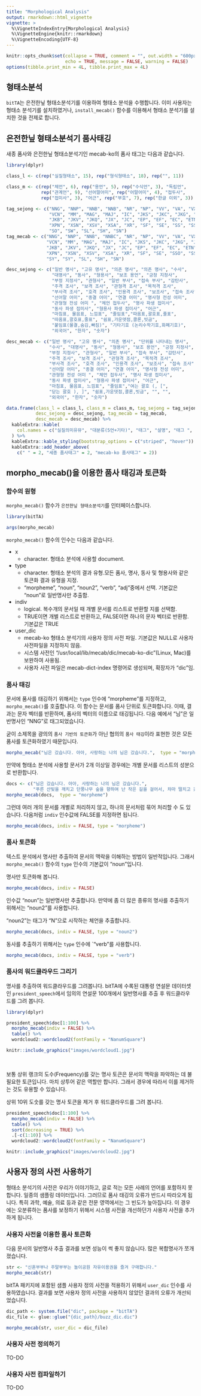 ```yaml
---
title: "Morphological Analysis"
output: rmarkdown::html_vignette
vignette: >
  %\VignetteIndexEntry{Morphological Analysis}
  %\VignetteEngine{knitr::rmarkdown}
  %\VignetteEncoding{UTF-8}
---
```


```r
knitr::opts_chunk$set(collapse = TRUE, comment = "", out.width = "600px", dpi = 70,
                      echo = TRUE, message = FALSE, warning = FALSE)
options(tibble.print_min = 4L, tibble.print_max = 4L)
```

## 형태소분석

`bitTA`는 은전한닢 형태소분석기를 이용하여 형태소 분석을 수행합니다. 이미 사용자는 형태소 분석기를 설치하였거나,
`install_mecab()` 함수를 이용해서 형태소 분석기를 설치한 것을 전제로 합니다.

## 은전한닢 형태소분석기 품사태깅

새종 품사와 은전한닢 형태소분석기인 mecab-ko의 품사 태그는 다음과 같습니다.

```r
library(dplyr)

class_l <- c(rep("실질형태소", 15), rep("형식형태소", 18), rep("", 11))

class_m <- c(rep("체언", 6), rep("용언", 5), rep("수식언", 3), "독립언",
             rep("관계언", 9), "선어말어미", rep("어말어미", 4), "접두사",
             rep("접미사", 3), "어근", rep("부호", 7), rep("한글 이외", 3))

tag_sejong <- c("NNG", "NNP", "NNB", "NNB", "NR", "NP", "VV", "VA", "VX", "VCP", 
                "VCN", "MM", "MAG", "MAJ", "IC", "JKS", "JKC", "JKG", "JKO", 
                "JKB", "JKV", "JKQ", "JX", "JC", "EP", "EF", "EC", "ETN", "ETM", 
                "XPN", "XSN", "XSV", "XSA", "XR", "SF", "SE", "SS", "SS", "SP", 
                "SO", "SW", "SL", "SH", "SN")
tag_mecab <- c("NNG", "NNP", "NNB", "NNBC", "NR", "NP", "VV", "VA", "VX", "VCP", 
               "VCN", "MM", "MAG", "MAJ", "IC", "JKS", "JKC", "JKG", "JKO", 
               "JKB", "JKV", "JKQ", "JX", "JC", "EP", "EF", "EC", "ETN", "ETM", 
               "XPN", "XSN", "XSV", "XSA", "XR", "SF", "SE", "SSO", "SSC", "SP", 
               "SY", "SY", "SL", "SH", "SN")

desc_sejong <- c("일반 명사", "고유 명사", "의존 명사", "의존 명사", "수사", 
                 "대명사", "동사", "형용사", "보조 용언", "긍정 지정사", 
                 "부정 지정사", "관형사", "일반 부사", "접속 부사", "감탄사", 
                 "주격 조사", "보격 조사", "관형격 조사", "목적격 조사", 
                 "부사격 조사", "호격 조사", "인용격 조사", "보조사", "접속 조사", 
                 "선어말 어미", "종결 어미", "연결 어미", "명사형 전성 어미", 
                 "관형형 전성 어미 ", "체언 접두사", "명사 파생 접미사", 
                 "동사 파생 접미사", "형용사 파생 접미사", "어근", 
                 "마침표, 물음표, 느낌표", "줄임표","따옴표,괄호표,줄표", 
                 "따옴표,괄호표,줄표", "쉼표,가운뎃점,콜론,빗금", 
                 "붙임표(물결,숨김,빠짐)", "기타기호 (논리수학기호,화폐기호)", 
                 "외국어", "한자", "숫자")

desc_mecab <- c("일반 명사", "고유 명사", "의존 명사", "단위를 나타내는 명사", 
                "수사", "대명사", "동사", "형용사", "보조 용언", "긍정 지정사", 
                "부정 지정사", "관형사", "일반 부사", "접속 부사", "감탄사", 
                "주격 조사", "보격 조사", "관형격 조사", "목적격 조사", 
                "부사격 조사", "호격 조사", "인용격 조사", "보조사", "접속 조사", 
                "선어말 어미", "종결 어미", "연결 어미", "명사형 전성 어미", 
                "관형형 전성 어미 ", "체언 접두사", "명사 파생 접미사", 
                "동사 파생 접미사", "형용사 파생 접미사", "어근", 
                "마침표, 물음표, 느낌표", "줄임표","여는 괄호 (, [", 
                "닫는 괄호 ), ]", "쉼표,가운뎃점,콜론,빗금", "", "", 
                "외국어", "한자", "숫자")

data.frame(class_l = class_l, class_m = class_m, tag_sejong = tag_sejong,
           desc_sejong = desc_sejong, tag_mecab = tag_mecab, 
           desc_mecab = desc_mecab) %>% 
  kableExtra::kable(
    col.names = c("실질의미유뮤", "대분류(5언+기타)", "태그", "설명", "태그 ", "설명 ")
  ) %>% 
  kableExtra::kable_styling(bootstrap_options = c("striped", "hover")) %>% 
  kableExtra::add_header_above(
    c(" " = 2, "세종 품사태그" = 2, "mecab-ko 품사태그" = 2))
```

## morpho_mecab()을 이용한 품사 태깅과 토큰화

### 함수의 원형

`morpho_mecab()` 함수가 `은전한닢 형태소분석기`를 인터페이스합니다.

```r
library(bitTA)

args(morpho_mecab)
```

`morpho_mecab()` 함수의 인수는 다음과 같습니다.

* x	
  - character. 형태소 분석에 사용할 document.
* type	
  - character. 형태소 분석의 결과 유형.모든 품사, 명사, 동사 및 형용사와 같은 토큰화 결과 유형을 지정. 
  - "morpheme", "noun", "noun2", "verb", "adj"중에서 선택. 기본값은 "noun"로 일반명사만 추출함.
* indiv	
  - logical. 복수개의 문서일 때 개별 문서를 리스트로 반환할 지를 선택함. 
  - TRUE이면 개별 리스트로 반환하고, FALSE이면 하나의 문자 벡터로 반환함. 기본값은 TRUE
* user_dic	
  - mecab-ko 형태소 분석기의 사용자 정의 사전 파일. 기본값은 NULL로 사용자 사전파일을 지정하지 않음. 
  - 시스템 사전인 "/usr/local/lib/mecab/dic/mecab-ko-dic"(Linux, Mac)를 보완하여 사용됨. 
  - 사용자 사전 파일은 mecab-dict-index 명령어로 생성되며, 확장자가 "dic"임.

### 품사 태깅

문서에 품사를 태깅하기 위해서는 `type` 인수에 "morpheme"를 지정하고, `morpho_mecab()`를 호출합니다. 이 함수는 문서를 품사 단위로 토큰화합니다.
이때, 결과는 문자 벡터를 반환하며, 품사의 벡터의 이름으로 태깅됩니다. 다음 예에서 "님"은 일반명사인 "NNG"로 태그되었습니다.

굳이 소제목을 광의의 `품사 기반의 토큰화`가 아닌 협의의 `품사 태깅`이라 표현한 것은 모든 품사를 토큰화하였기 때문입니다. 

```r
morpho_mecab("님은 갔습니다. 아아, 사랑하는 나의 님은 갔습니다.",  type = "morpheme")
```

만약에 형태소 분석에 사용할 문서가 2개 이상일 경우에는 개별 문서를 리스트의 성분으로 반환합니다.

```r
docs <- c("님은 갔습니다. 아아, 사랑하는 나의 님은 갔습니다.",
          "푸른 산빛을 깨치고 단풍나무 숲을 향하여 난 작은 길을 걸어서, 차마 떨치고 갔습니다.")
morpho_mecab(docs,  type = "morpheme")
```

그런데 여러 개의 문서를 개별로 처리하지 않고, 하나의 문서처럼 묶어 처리할 수 도 있습니다. 
다음처럼 `indiv` 인수값에 FALSE를 지정하면 됩니다.

```r
morpho_mecab(docs, indiv = FALSE, type = "morpheme")
```

### 품사 토큰화

텍스트 분석에서 명사만 추출하여 문서의 맥락을 이해하는 방법이 일반적입니다. 그래서 `morpho_mecab()` 함수의 `type` 인수의 기본값이 "noun"입니다.

명사만 토큰화해 봅니다.

```r
morpho_mecab(docs, indiv = FALSE)
```
인수값 "noun"는 일반명사만 추출합니다. 만약에 좀 더 많은 종류의 명사를 추출하기 위해서는 "noun2"를 사용합니다.

"noun2"는 태그가 "N"으로 시작하는 체언을 추출합니다.

```r
morpho_mecab(docs, indiv = FALSE, type = "noun2")
```

동사를 추출하기 위해서는 `type` 인수에 `"verb"를 사용합니다.

```r
morpho_mecab(docs, indiv = FALSE, type = "verb")
```

### 품사의 워드클라우드 그리기

명사를 추출하여 워드클라우드를 그려봅니다. bitTA에 수록된 대통령 연설문 데이터셋인 `president_speech`에서 임의의 연설문 100개에서 일반명사를 추출 후 워드클라우드를 그려 봅니다.

```r
library(dplyr)

president_speech$doc[1:100] %>% 
  morpho_mecab(indiv = FALSE) %>% 
  table() %>% 
  wordcloud2::wordcloud2(fontFamily = "NanumSquare")
```

```r
knitr::include_graphics("images/wordcloud1.jpg")
```

<br>

보통 상위 랭크의 도수(Frequency)를 갖는 명사 토큰은 문서의 맥락을 파악하는 데 불필요한 토큰입니다. 마치 상투어 같은 역할만 합니다. 그래서 경우에 따라서 이를 제거하는 것도 유용할 수 있습니다.

상위 10위 도숫를 갖는 명사 토큰을 제거 후 워드클라우드를 그려 봅니다.

```r
president_speech$doc[1:100] %>% 
  morpho_mecab(indiv = FALSE) %>% 
  table() %>% 
  sort(decreasing = TRUE) %>% 
  .[-c(1:10)] %>% 
  wordcloud2::wordcloud2(fontFamily = "NanumSquare")
```

```r
knitr::include_graphics("images/wordcloud2.jpg")
```


## 사용자 정의 사전 사용하기

형태소 분석기의 사전은 우리가 이야기하고, 글로 적는 모든 사례의 언어를 포함하지 못합니다. 일종의 샘플링 데이터입니다. 그러므로 품사 태깅의 오류가 반드시 따라오게 됩니다. 특히 과학, 예술, 의료 등과 같은 전문 영역에서는 그 빈도가 높아집니다. 이 경우에는 오분류하는 품사를 보정하기 위해서 시스템 사전을 개선하던가 사용자 사전을 추가하게 됩니다.

### 사용자 사전을 이용한 품사 토큰화

다음 문서의 일반명사 추출 결과를 보면 성능이 썩 좋지 않습니다. 많은 복합명사가 쪼개졌습니다. 

```r
str <- "신혼부부나 주말부부는 놀이공원 자유이용권을 즐겨 구매합니다."
morpho_mecab(str)
```

bitTA 패키지에 포함된 샘플 사용자 정의 사전을 적용하기 위해서 `user_dic` 인수를 사용하였습니다.
결과를 보면 사용자 정의 사전을 사용하지 않았던 결과의 오류가 개선되었습니다.

```r
dic_path <- system.file("dic", package = "bitTA")
dic_file <- glue::glue("{dic_path}/buzz_dic.dic")

morpho_mecab(str, user_dic = dic_file)
```

### 사용자 사전 정의하기

TO-DO

### 사용자 사전 컴파일하기

TO-DO
